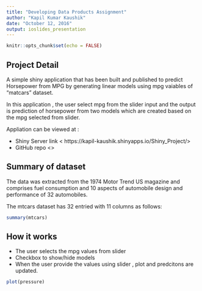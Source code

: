 ```yaml
---
title: "Developing Data Products Assignment"
author: "Kapil Kumar Kaushik"
date: "October 12, 2016"
output: ioslides_presentation
---
```


```r
knitr::opts_chunk$set(echo = FALSE)
```

## Project Detail

A simple shiny application that has been built and published to predict Horsepower from MPG by generating linear models using mpg vaiables of "matcars" dataset.

In this application , the user select mpg from the slider input and the output is prediction of horsepower from two models which are created based on the mpg selected from slider.

Appliation can be viewed at :

- Shiny Server link < https://kapil-kaushik.shinyapps.io/Shiny_Project/>
- GitHub repo <>

## Summary of dataset

The data was extracted from the 1974 Motor Trend US magazine and comprises fuel consumption and 10 aspects of automobile design and performance of 32 automobiles.

The mtcars dataset has 32 entried with 11 columns as follows:
```r
summary(mtcars)
```

## How it works

- The user selects the mpg values from slider
- Checkbox to show/hide models
- When the user provide the values using slider , plot and predcitons are updated.

```r
plot(pressure)
```

